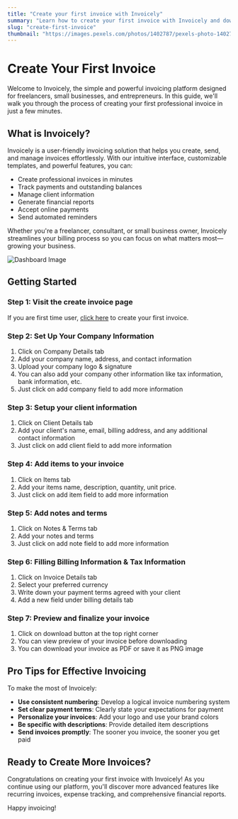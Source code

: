 ```yaml
---
title: "Create your first invoice with Invoicely"
summary: "Learn how to create your first invoice with Invoicely and download it and share it with your clients"
slug: "create-first-invoice"
thumbnail: "https://images.pexels.com/photos/1402787/pexels-photo-1402787.jpeg?auto=compress&cs=tinysrgb&w=1260&h=750&dpr=2"
---
```


# Create Your First Invoice

Welcome to Invoicely, the simple and powerful invoicing platform designed for freelancers, small businesses, and entrepreneurs. In this guide, we'll walk you through the process of creating your first professional invoice in just a few minutes.

## What is Invoicely?

Invoicely is a user-friendly invoicing solution that helps you create, send, and manage invoices effortlessly. With our intuitive interface, customizable templates, and powerful features, you can:

- Create professional invoices in minutes
- Track payments and outstanding balances
- Manage client information
- Generate financial reports
- Accept online payments
- Send automated reminders

Whether you're a freelancer, consultant, or small business owner, Invoicely streamlines your billing process so you can focus on what matters most—growing your business.

![Dashboard Image](/blogs/create-first-invoice/dashboard-image.png)

## Getting Started

### Step 1: Visit the create invoice page

If you are first time user, [click here](https://invoicely.gg/create/invoice) to create your first invoice.

### Step 2: Set Up Your Company Information

1. Click on Company Details tab
2. Add your company name, address, and contact information
3. Upload your company logo & signature
4. You can also add your company other information like tax information, bank information, etc.
5. Just click on add company field to add more information

### Step 3: Setup your client information

1. Click on Client Details tab
2. Add your client's name, email, billing address, and any additional contact information
3. Just click on add client field to add more information

### Step 4: Add items to your invoice

1. Click on Items tab
2. Add your items name, description, quantity, unit price.
3. Just click on add item field to add more information

### Step 5: Add notes and terms

1. Click on Notes & Terms tab
2. Add your notes and terms
3. Just click on add note field to add more information

### Step 6: Filling Billing Information & Tax Information

1. Click on Invoice Details tab
2. Select your preferred currency
3. Write down your payment terms agreed with your client
4. Add a new field under billing details tab

### Step 7: Preview and finalize your invoice

1. Click on download button at the top right corner
2. You can view preview of your invoice before downloading
3. You can download your invoice as PDF or save it as PNG image

## Pro Tips for Effective Invoicing

To make the most of Invoicely:

- **Use consistent numbering**: Develop a logical invoice numbering system
- **Set clear payment terms**: Clearly state your expectations for payment
- **Personalize your invoices**: Add your logo and use your brand colors
- **Be specific with descriptions**: Provide detailed item descriptions
- **Send invoices promptly**: The sooner you invoice, the sooner you get paid

## Ready to Create More Invoices?

Congratulations on creating your first invoice with Invoicely! As you continue using our platform, you'll discover more advanced features like recurring invoices, expense tracking, and comprehensive financial reports.

Happy invoicing!
